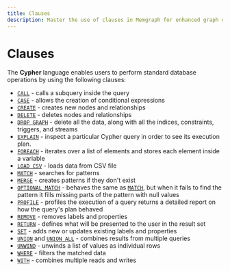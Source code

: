 ```yaml
---
title: Clauses
description: Master the use of clauses in Memgraph for enhanced graph computing. A comprehensive guide designed to make the complex simple.
---
```


# Clauses

The **Cypher** language enables users to perform standard database operations by
using the following clauses:

  * [`CALL`](/querying/clauses/call) - calls a subquery inside the query
  * [`CASE`](/querying/clauses/case) - allows the creation of conditional expressions
  * [`CREATE`](/querying/clauses/create) - creates new nodes and relationships
  * [`DELETE`](/querying/clauses/delete) - deletes nodes and relationships
  * [`DROP GRAPH`](/querying/clauses/drop-graph) - delete all the data, along with all the indices, constraints, triggers, and streams
  * [`EXPLAIN`](/querying/clauses/explain) - inspect a particular Cypher query in order to see its execution plan.
  * [`FOREACH`](/querying/clauses/foreach) - iterates over a list of elements and stores each element inside a variable
  * [`LOAD CSV`](/data-migration/csv) - loads data from CSV file
  * [`MATCH`](/querying/clauses/match) - searches for patterns
  * [`MERGE`](/querying/clauses/merge) - creates patterns if they don't exist
  * [`OPTIONAL MATCH`](/querying/clauses/optional-match) - behaves the same as [`MATCH`](/querying/clauses/match), but when it fails to find the pattern it fills missing parts of the pattern with null values
  * [`PROFILE`](/querying/clauses/profile) - profiles the execution of a query returns a detailed report on how the query's plan behaved
  * [`REMOVE`](/querying/clauses/remove) - removes labels and properties
  * [`RETURN`](/querying/clauses/return) - defines what will be presented to the user in the result set
  * [`SET`](/querying/clauses/set) - adds new or updates existing labels and properties
  * [`UNION`](/querying/clauses/union) and [`UNION ALL`](/querying/clauses/union) - combines results from multiple queries
  * [`UNWIND`](/querying/clauses/unwind) - unwinds a list of values as individual rows
  * [`WHERE`](/querying/clauses/where) - filters the matched data
  * [`WITH`](/querying/clauses/with) - combines multiple reads and writes
